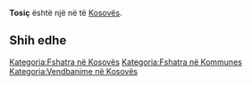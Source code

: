 {{Fshat në 
 | Emri                = Tosiç
 | EmriAlt                = 
 | NAME_SHORT_FORM=      
 | NAME_GENERIC=      
 | NAME_SORT_NAME_RO=      TOSIC
 | FULL_NAME_RO = Tosiç
 | FULL_NAME_ND_RO=Tosic
 | SORT_NAME_RG=TOSIC
 | FULL_NAME_RG=Tosiç
 | FULL_NAME_ND_RG=Tosic
 | SRP_NAME_SHORT_FORM=      
 | SRP_NAME_GENERIC=      
 | SRP_NAME_SORT_NAME_RO=      
 | SRP_FULL_NAME_RO = 
 | SRP_FULL_NAME_ND_RO=
 | SRP_SORT_NAME_RG=
 | SRP_FULL_NAME_RG=
 | SRP_FULL_NAME_ND_RG=
 | Emri (Rasa dhanore) = 
 | Figura              = 
 | Shteti              = Kosovo
 | Komuna              = 
 | Kodi postar         = 
 | Sipërfaqja          = 

 | Popullsia           = 

 | Regj. i popullsisë  = 
 | Dend. e popullsisë  = 
 | Faqja zyrtare       = 
 <!--- Koordinatat ----> 
 | Gjerësia            = 42.4925
 | Gjatësia            = 20.251667
 | Lartësia            = 
}}
'''Tosiç''' është një [[]] në [[]] të [[Kosovës]].

<!-- == Gjeografia == -->
<!-- == Historia == -->
<!-- == Demografia == -->
== Shih edhe ==
{{Komuna }}
{{Kosovo-Administrata-Cung}}

[[Kategoria:Fshatra në Kosovës]]
[[Kategoria:Fshatra në Kommunes ]]
[[Kategoria:Vendbanime në Kosovës]]